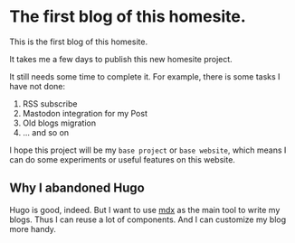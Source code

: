 
# The first blog of this homesite.

This is the first blog of this homesite.

It takes me <HoverComment comment="about 7 days"> a few days </HoverComment> to publish this new homesite project.

It still needs some time to complete it. For example, there is some tasks I have not done:

1. RSS subscribe
2. Mastodon integration for my Post
3. Old blogs migration
4. ... and so on

I hope this project will be my `base project` or `base website`, which means
I can do some experiments or useful features on this website.

## Why I abandoned Hugo

Hugo is good, indeed. But I want to use
[mdx](https://mdxjs.com/)
as the main tool to write my blogs. Thus I can reuse a lot of components.
And I can customize my blog more handy.
